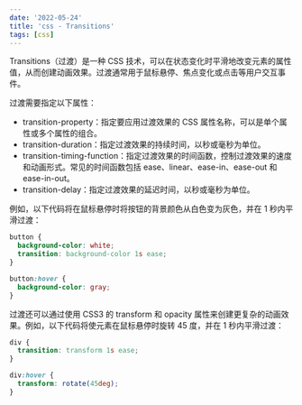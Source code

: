 ```yaml
---
date: '2022-05-24'
title: 'css - Transitions'
tags: [css]
---
```


Transitions（过渡）是一种 CSS 技术，可以在状态变化时平滑地改变元素的属性值，从而创建动画效果。过渡通常用于鼠标悬停、焦点变化或点击等用户交互事件。

过渡需要指定以下属性：

- transition-property：指定要应用过渡效果的 CSS 属性名称，可以是单个属性或多个属性的组合。
- transition-duration：指定过渡效果的持续时间，以秒或毫秒为单位。
- transition-timing-function：指定过渡效果的时间函数，控制过渡效果的速度和动画形式。常见的时间函数包括 ease、linear、ease-in、ease-out 和 ease-in-out。
- transition-delay：指定过渡效果的延迟时间，以秒或毫秒为单位。

例如，以下代码将在鼠标悬停时将按钮的背景颜色从白色变为灰色，并在 1 秒内平滑过渡：

```css
button {
  background-color: white;
  transition: background-color 1s ease;
}

button:hover {
  background-color: gray;
}
```

过渡还可以通过使用 CSS3 的 transform 和 opacity 属性来创建更复杂的动画效果。例如，以下代码将使元素在鼠标悬停时旋转 45 度，并在 1 秒内平滑过渡：

```css
div {
  transition: transform 1s ease;
}

div:hover {
  transform: rotate(45deg);
}
```
